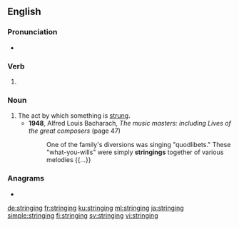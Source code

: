 ==English==

===Pronunciation===
* {{rhymes|ɪŋɪŋ|lang=en}}

===Verb===
{{head|en|present participle}}

# {{present participle of|string|lang=en|nocat=1}}

===Noun===
{{en-noun}}

# The act by which something is [[string|strung]].
#* '''1948''', Alfred Louis Bacharach, ''The music masters: including Lives of the great composers'' (page 47)
#*: One of the family's diversions was singing "quodlibets." These "what-you-wills" were simply '''stringings''' together of various melodies {{...}}

===Anagrams===
* {{l|en|ring sting}}

[[de:stringing]]
[[fr:stringing]]
[[ku:stringing]]
[[ml:stringing]]
[[ja:stringing]]
[[simple:stringing]]
[[fi:stringing]]
[[sv:stringing]]
[[vi:stringing]]